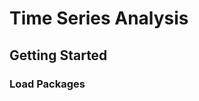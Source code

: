 # Time Series Analysis {#sec-timeSeries}

## Getting Started {#sec-timeSeriesGettingStarted}

### Load Packages {#sec-timeSeriesGettingStarted}

```r

```
